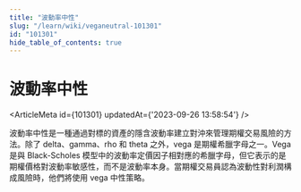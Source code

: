 ```yaml
---
title: "波動率中性"
slug: "/learn/wiki/veganeutral-101301"
id: "101301"
hide_table_of_contents: true
---
```



# 波動率中性

<ArticleMeta id={101301} updatedAt={'2023-09-26 13:58:54'} />
<div className='border-solid border-b border-t-0 my-4 border-[var(--ifm-color-gray-300)]' />

波動率中性是一種通過對標的資產的隱含波動率建立對沖來管理期權交易風險的方法。除了 delta、gamma、rho 和 theta 之外，vega 是期權希臘字母之一。Vega 是與 Black-Scholes 模型中的波動率定價因子相對應的希臘字母，但它表示的是期權價格對波動率敏感性，而不是波動率本身。當期權交易員認為波動性對利潤構成風險時，他們將使用 vega 中性策略。
